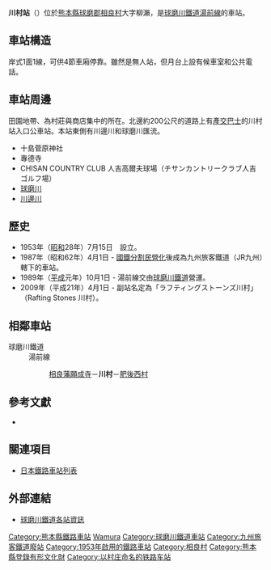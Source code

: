 {{noteTA
|T=zh-tw:川村車站 (熊本縣);zh-hk:川村站 (熊本縣);zh-cn:川村站 (熊本縣);
|1=zh-tw:川村車站 (熊本縣);zh-hk:川村站 (熊本縣);zh-cn:川村站 (熊本縣);}}
{{日本車站資訊
|公司色 = skyblue
|文字色 = 
|站名 = 川村站
|圖片 = 
|pxl = 
|圖片說明 = 
|日文原名 = 川村
|平假名 = かわむら
|羅馬拼音 = Kawamura
|副站名 = ラフティングストーンズ川村
|前一站 = [[相良藩願成寺站|相良藩願成寺]]
|前一站距離 = 2.9
|後一站距離 = 1.4
|後一站 = [[肥後西村站|肥後西村]]
|電報略號 = 
|車站編號 = 
|停站路線數 = 
|所屬公司 = [[球磨川鐵道|球磨川鐵道]]
|所屬路線 = [[湯前線|湯前線]]
|距離 = 4.4
|起點站 = [[人吉溫泉站|人吉溫泉]]
|所在地 = [[熊本縣|熊本縣]][[球磨郡|球磨郡]][[相良村|相良村]]大字柳瀬1314-3
|車站構造 = 地面站
|月台配置 = 1面1線
|啟用年月日 = 1953年7月15日
|廢站年月日 = 
|乘客人數 = 
|上下車人次 = 
|統計年度 = 
|轉車 = 
|備註 = 
|全寬備註 = 
}}
{{右|
[[File:Yunomae_Kawamura_eki_1.jpg|thumb]]
[[File:Kawamura_station_front_1.jpg|thumb]]
[[File:Kawamura_station_front_2.jpg|thumb]]
}}
'''川村站'''（{{jpn|j=川村駅|hg=かわむらえき|rm=Kawamura eki|f=y}}）位於[[熊本縣|熊本縣]][[球磨郡|球磨郡]][[相良村|相良村]]大字柳瀨，是[[球磨川鐵道|球磨川鐵道]][[湯前線|湯前線]]的車站。

== 車站構造 ==
岸式1面1線，可供4節車廂停靠。雖然是無人站，但月台上設有候車室和公共電話。

== 車站周邊 ==
田園地帶、為村莊與商店集中的所在。北邊約200公尺的道路上有[[九州產業交通|產交巴士]]的川村站入口公車站。本站東側有川邊川和球磨川匯流。
*十島菅原神社
*專德寺
*CHISAN COUNTRY CLUB 人吉高爾夫球場（チサンカントリークラブ人吉ゴルフ場） 
*[[球磨川|球磨川]]
*[[川邊川|川邊川]]

== 歷史 == 
*1953年（[[昭和|昭和]]28年）7月15日　設立。
*1987年（昭和62年）4月1日 - [[國鐵分割民營化|國鐵分割民營化]]後成為九州旅客鐵道（JR九州）轄下的車站。
*1989年（[[平成|平成]]元年）10月1日 - 湯前線交由[[球磨川鐵道|球磨川鐵道]]營運。
*2009年（平成21年）4月1日 - 副站名定為「ラフティングストーンズ川村」（Rafting Stones 川村）。

== 相鄰車站==
;球磨川鐵道
:湯前線
::[[相良藩願成寺站|相良藩願成寺]]－'''川村'''－[[肥後西村站|肥後西村]]
==參考文獻==
*{{cite book
  | author = 今尾惠介
  | title = {{lang|ja|日本鉄道旅行地図帳 12号・九州}}
  | publisher = 新潮社
  | series = {{lang|ja|日本鉄道旅行地図帳}}
  | year = 2008
  | isbn = 978-4-10-790030-2
}}

== 關連項目 ==
*[[日本鐵路車站列表|日本鐵路車站列表]]

== 外部連結 ==
* [https://www.kumagawa-rail.com/%E9%81%8B%E8%A1%8C%E6%83%85%E5%A0%B1-service-info/%E5%90%84%E9%A7%85%E6%A1%88%E5%86%85-sta-introduction/ 球磨川鐵道各站資訊] {{Wayback|url=https://www.kumagawa-rail.com/%E9%81%8B%E8%A1%8C%E6%83%85%E5%A0%B1-service-info/%E5%90%84%E9%A7%85%E6%A1%88%E5%86%85-sta-introduction/ |date=20200708085156 }}{{ja}}

{{湯前線}}

{{DEFAULTSORT:Kawamura}}
[[Category:熊本縣鐵路車站|Category:熊本縣鐵路車站]]
[[Category:日本鐵路車站_Ka|Wamura]]
[[Category:球磨川鐵道車站|Category:球磨川鐵道車站]]
[[Category:九州旅客鐵道廢站|Category:九州旅客鐵道廢站]]
[[Category:1953年啟用的鐵路車站|Category:1953年啟用的鐵路車站]]
[[Category:相良村|Category:相良村]]
[[Category:熊本縣登錄有形文化財|Category:熊本縣登錄有形文化財]]
[[Category:以村庄命名的铁路车站|Category:以村庄命名的铁路车站]]